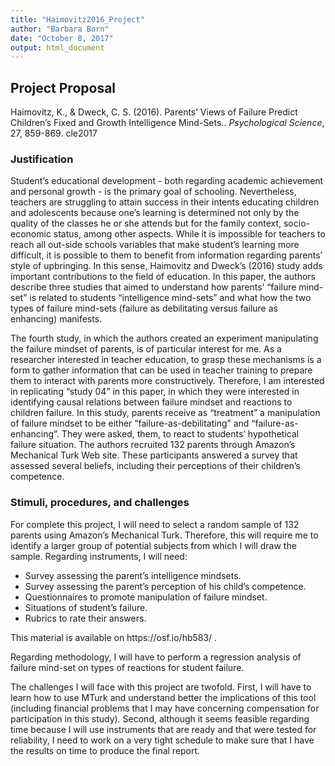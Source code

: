 ---
title: "Haimovitz2016_Project"
author: "Barbara Born"
date: "October 8, 2017"
output: html_document
---

## Project Proposal

Haimovitz, K., & Dweck, C. S. (2016). Parents' Views of Failure Predict Children's Fixed and Growth Intelligence Mind-Sets.. *Psychological Science*, 27, 859-869.
cle2017

### Justification

  Student's educational development - both regarding academic achievement and personal growth - is the primary goal of schooling. Nevertheless, teachers are struggling to attain success in their intents educating children and adolescents because one's learning is determined not only by the quality of the classes he or she attends but for the family context, socio-economic status, among other aspects. While it is impossible for teachers to reach all out-side schools variables that make student's learning more difficult, it is possible to them to benefit from information regarding parents' style of upbringing. In this sense, Haimovitz and Dweck's (2016) study adds important contributions to the field of education. In this paper, the authors describe three studies that aimed to understand how parents' "failure mind-set" is related to students "intelligence mind-sets" and what how the two types of failure mind-sets (failure as debilitating versus failure as enhancing) manifests. 
  
  The fourth study, in which the authors created an experiment manipulating the failure mindset of parents, is of particular interest for me. As a researcher interested in teacher education, to grasp these mechanisms is a form to gather information that can be used in teacher training to prepare them to interact with parents more constructively. Therefore, I am interested in replicating "study 04" in this paper, in which they were interested in identifying causal relations between failure mindset and reactions to children failure. In this study, parents receive as "treatment" a manipulation of failure mindset to be either "failure-as-debilitating" and "failure-as-enhancing". They were asked, them, to react to students' hypothetical failure situation.  The authors recruited 132 parents through Amazon's Mechanical Turk Web site. These participants answered a survey that assessed several beliefs, including their perceptions of their children's competence. 
  
  
### Stimuli, procedures, and challenges

  For complete this project, I will need to select a random sample of 132 parents using Amazon's Mechanical Turk. Therefore, this will require me to identify a larger group of potential subjects from which I will draw the sample. Regarding instruments, I will need:

* Survey assessing the parent's intelligence mindsets.
* Survey assessing the parent's perception of his child's competence.
* Questionnaires to promote manipulation of failure mindset.
* Situations of student's failure.
* Rubrics to rate their answers. 

This material is available on https://osf.io/hb583/ .
  
  Regarding methodology, I will have to perform a regression analysis of failure mind-set on types of reactions for student failure.
  
  The challenges I will face with this project are twofold. First, I will have to learn how to use MTurk and understand better the implications of this tool (including financial problems that I may have concerning compensation for participation in this study). Second, although it seems feasible regarding time because I will use instruments that are ready and that were tested for reliability, I need to work on a very tight schedule to make sure that I have the results on time to produce the final report. 



